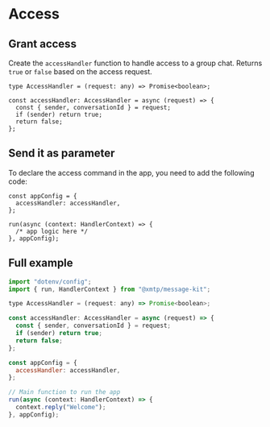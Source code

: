# Access

## Grant access

Create the `accessHandler` function to handle access to a group chat. Returns `true` or `false` based on the access request.

```tsx [src/index.ts]
type AccessHandler = (request: any) => Promise<boolean>;

const accessHandler: AccessHandler = async (request) => {
  const { sender, conversationId } = request;
  if (sender) return true;
  return false;
};
```

## Send it as parameter

To declare the access command in the app, you need to add the following code:

```tsx [src/index.ts]
const appConfig = {
  accessHandler: accessHandler,
};

run(async (context: HandlerContext) => {
  /* app logic here */
}, appConfig);
```

## Full example

```jsx [src/index.ts]
import "dotenv/config";
import { run, HandlerContext } from "@xmtp/message-kit";

type AccessHandler = (request: any) => Promise<boolean>;

const accessHandler: AccessHandler = async (request) => {
  const { sender, conversationId } = request;
  if (sender) return true;
  return false;
};

const appConfig = {
  accessHandler: accessHandler,
};

// Main function to run the app
run(async (context: HandlerContext) => {
  context.reply("Welcome");
}, appConfig);
```
